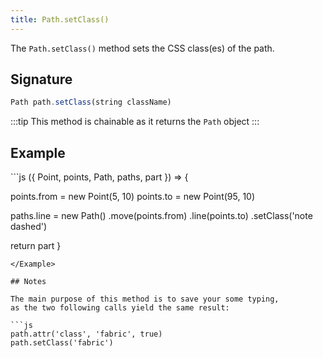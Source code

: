 ```yaml
---
title: Path.setClass()
---
```


The `Path.setClass()` method sets the CSS class(es) of the path.

## Signature

```js
Path path.setClass(string className)
```

:::tip
This method is chainable as it returns the `Path` object
:::

## Example

<Example caption="Example of the Path.setClass() method">
```js
({ Point, points, Path, paths, part }) => {

  points.from = new Point(5, 10)
  points.to = new Point(95, 10)

  paths.line = new Path()
    .move(points.from)
    .line(points.to)
    .setClass('note dashed')

  return part
}
```
</Example>

## Notes

The main purpose of this method is to save your some typing,
as the two following calls yield the same result:

```js
path.attr('class', 'fabric', true)
path.setClass('fabric')
```
